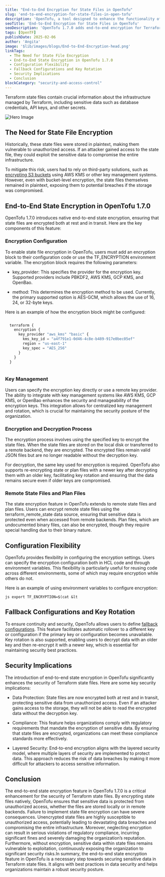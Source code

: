 ```yaml
---
title: "End-to-End Encryption for State Files in OpenTofu"
slug: 'end-to-end-encryption-for-state-files-in-open-tofu'
description: 'OpenTofu, a tool designed to enhance the functionality of Terraform, has introduced a significant security feature in its version 1.7.0: end-to-end state encryption. This feature addresses a critical security gap by ensuring that Terraform state files, which often contain sensitive data, are protected from unauthorized access.'
seoTitle: 'End-to-End Encryption for State Files in OpenTofu'
seoDescription: 'OpenTofu 1.7.0 adds end-to-end encryption for Terraform state files, securing sensitive data and preventing unauthorized access. Learn how this boosts your infrastructure security.'
tags: [OpenTF]
publishDate: 2025-02-06
author: 'Angita'
image: '$lib/images/blogs/End-to-End-Encryption-head.png'
linkTags:
  - The Need for State File Encryption
  - End-to-End State Encryption in OpenTofu 1.7.0
  - Configuration Flexibility
  - Fallback Configurations and Key Rotation
  - Security Implications
  - Conclusion
blockCategory: "security-and-access-control"
---
```


Terraform state files contain crucial information about the infrastructure managed by Terraform, including sensitive data such as database credentials, API keys, and other secrets.


![Hero Image]($lib/images/blogs/End-to-End-Encryption-body.png)

## The Need for State File Encryption

Historically, these state files were stored in plaintext, making them vulnerable to unauthorized access. If an attacker gained access to the state file, they could exploit the sensitive data to compromise the entire infrastructure.

To mitigate this risk, users had to rely on third-party solutions, such as [encrypting S3 buckets](/blog/top-cloud-trends-to-watch-in-2025/) using AWS KMS or other key management systems. However, even with bucket-level encryption, the state files themselves remained in plaintext, exposing them to potential breaches if the storage was compromised.

## End-to-End State Encryption in OpenTofu 1.7.0

OpenTofu 1.7.0 introduces native end-to-end state encryption, ensuring that state files are encrypted both at rest and in transit. Here are the key components of this feature:

### Encryption Configuration

To enable state file encryption in OpenTofu, users must add an encryption block to their configuration code or use the TF_ENCRYPTION environment variable. The encryption block requires the following parameters:

* key_provider: This specifies the provider for the encryption key. Supported providers include PBKDF2, AWS KMS, GCP KMS, and OpenBao.

* method: This determines the encryption method to be used. Currently, the primary supported option is AES-GCM, which allows the use of 16, 24, or 32-byte keys.

Here is an example of how the encryption block might be configured:

```js 

  terraform {
    encryption {
      key_provider "aws_kms" "basic" {
        kms_key_id = "a4f791e1-0d46-4c8e-b489-917e0bec05ef"
        region = "us-east-1"
        key_spec = "AES_256"
      }
    }
  }
        
```

### Key Management

Users can specify the encryption key directly or use a remote key provider. The ability to integrate with key management systems like AWS KMS, GCP KMS, or OpenBao enhances the security and manageability of the encryption keys. This integration allows for centralized key management and rotation, which is crucial for maintaining the security posture of the organization.

### Encryption and Decryption Process

The encryption process involves using the specified key to encrypt the state files. When the state files are stored on the local disk or transferred to a remote backend, they are encrypted. The encrypted files remain valid JSON files but are no longer readable without the decryption key.

For decryption, the same key used for encryption is required. OpenTofu also supports re-encrypting state or plan files with a newer key after decrypting them with an older key, facilitating key rotation and ensuring that the data remains secure even if older keys are compromised.

### Remote State Files and Plan Files

The state encryption feature in OpenTofu extends to remote state files and plan files. Users can encrypt remote state files using the terraform_remote_state data source, ensuring that sensitive data is protected even when accessed from remote backends. Plan files, which are undocumented binary files, can also be encrypted, though they require special handling due to their binary nature.

## Configuration Flexibility

OpenTofu provides flexibility in configuring the encryption settings. Users can specify the encryption configuration both in HCL code and through environment variables. This flexibility is particularly useful for reusing code across different environments, some of which may require encryption while others do not.

Here is an example of using environment variables to configure encryption:

```js export TF_ENCRYPTION=$(cat &lt``` 

## Fallback Configurations and Key Rotation

To ensure continuity and security, OpenTofu allows users to define [fallback configurations](/blog/open-tofu-best-practices/). This feature facilitates automatic rollover to a different key or configuration if the primary key or configuration becomes unavailable. Key rotation is also supported, enabling users to decrypt data with an older key and then re-encrypt it with a newer key, which is essential for maintaining security best practices.

## Security Implications

The introduction of end-to-end state encryption in OpenTofu significantly enhances the security of Terraform state files. Here are some key security implications:

* Data Protection: State files are now encrypted both at rest and in transit, protecting sensitive data from unauthorized access. Even if an attacker gains access to the storage, they will not be able to read the encrypted data without the decryption key.

* Compliance: This feature helps organizations comply with regulatory requirements that mandate the encryption of sensitive data. By ensuring that state files are encrypted, organizations can meet these compliance standards more effectively.

* Layered Security: End-to-end encryption aligns with the layered security model, where multiple layers of security are implemented to protect data. This approach reduces the risk of data breaches by making it more difficult for attackers to access sensitive information.

## Conclusion

The end-to-end state encryption feature in OpenTofu 1.7.0 is a critical enhancement for the security of Terraform state files. By encrypting state files natively, OpenTofu ensures that sensitive data is protected from unauthorized access, whether the files are stored locally or in remote backends. Failure to implement state file encryption can have severe consequences. Unencrypted state files are highly susceptible to unauthorized access, potentially leading to devastating data breaches and compromising the entire infrastructure. Moreover, neglecting encryption can result in serious violations of regulatory compliance, incurring significant fines and severely damaging the organization’s reputation. Furthermore, without encryption, sensitive data within state files remains vulnerable to exploitation, continuously exposing the organization to significant security risks.In summary, the end-to-end state encryption feature in OpenTofu is a necessary step towards securing sensitive data in Terraform state files. It aligns with best practices in data security and helps organizations maintain a robust security posture.

